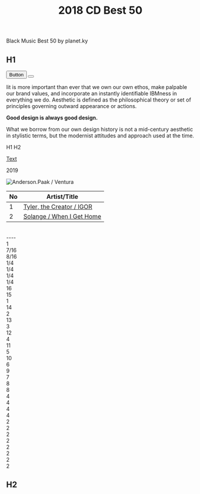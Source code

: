 ﻿---
title: 2018 CD Best 50
tabs: ['2019', '2018', '2017', '2016']
description: 2018 Black Music Best 50 by planet.ky
---





<PageDescription> 

Black Music Best 50 by planet.ky

</PageDescription>

<h2>H1</h2>
<Button renderIcon={Add16}>Button</Button>
    <button>
      <Airplane aria-label="Add" />
    </button>

<SliderJS value="4" />

<Airplane />
<Add24 />

<Slider1 />

<Row>
<Column colMd={5} colLg={8}>

Iit is more important than ever that we own our own ethos, make palpable our brand values, and incorporate an instantly identifiable IBMness in everything we do.
Aesthetic is defined as the philosophical theory or set of principles governing outward appearance or actions.

</Column>
<Column colMd={2} colLg={3} offsetMd={1} offsetLg={1}>
<Aside aria-label="Example aside">

**Good design is always good design.**

What we borrow from our own design history is not a mid-century aesthetic in stylistic terms, but the modernist attitudes and approach used at the time.

</Aside>
<AnchorLinks small>
  <AnchorLink>H1</AnchorLink>
  <AnchorLink>H2</AnchorLink>
</AnchorLinks>
</Column>
</Row>

[Text](/2019)

<Link to="/best50/2019/">2019</Link>

![Anderson.Paak / Ventura](./planetkylogo.gif) 
 
<Title>2018 Black Music Best 50</Title>

| No | Artist/Title                                                                       | 
| -- | ---------------------------------------------------------------------------------- | 
| 1  | [Tyler, the Creator / IGOR](http://planetky.com/tyler4.htm)                        |  
| 2  | [Solange / When I Get Home](http://planetky.com/solange4.htm)                      | 


<Search
  id="search-1"
  placeHolderText="Search"
/>
  
<div className="some-container">
  <Slider hideTextInput
  ariaLabelInput="Label for slider value"
  id="slider"
  labelText="Soul  ---   hip-hop"
  max={metadata.maxValue}
  min={1}
  step={1}
  stepMuliplier={4}
  value={3}
  />
</div>
<br/>
<a>----</a>
<div className="bx--grid bx--grid--full-width ">
    <div className="bx--row ">
      <div className="bx--col-lg-16 bx--left--border">1</div>
    </div>
    <div className="bx--row ">
      <div className="bx--col-md-4 bx--col-lg-7">7/16</div>
      <div className="bx--col-md-4 bx--offset-lg-1 bx--col-lg-8">8/16</div>
    </div>
    <div className="bx--row ">
      <div className="bx--col-md-4 bx--col-lg-4">1/4</div>
      <div className="bx--col-md-4 bx--col-lg-4">1/4</div>
      <div className="bx--col-md-4 bx--col-lg-4">1/4</div>
      <div className="bx--col-md-4 bx--col-lg-4">1/4</div>
    </div>
</div>
<div className="bx--grid">
  <div className="bx--row">
    <div className="bx--col-lg-16">16</div>
  </div>
  <div className="bx--row">
    <div className="bx--col-lg-15 bx--col-md-7 bx--col-sm-3">15</div>
    <div className="bx--col-sm-1 bx--col-md-1 bx--col-lg-1">1</div>
  </div>
  <div className="bx--row">
    <div className="bx--col-lg-14 bx--col-md-6">14</div>
    <div className="bx--col-lg-2 bx--col-md-2">2</div>
  </div>
  <div className="bx--row">
    <div className="bx--col-lg-13 bx--col-md-5">13</div>
    <div className="bx--col-lg-3 bx--col-md-3">3</div>
  </div>
  <div className="bx--row">
    <div className="bx--col-lg-12">12</div>
    <div className="bx--col-lg-4">4</div>
  </div>
  <div className="bx--row">
    <div className="bx--col-lg-11">11</div>
    <div className="bx--col-lg-5">5</div>
  </div>
  <div className="bx--row">
    <div className="bx--col-lg-10">10</div>
    <div className="bx--col-lg-6">6</div>
  </div>
  <div className="bx--row">
    <div className="bx--col-lg-9">9</div>
    <div className="bx--col-lg-7">7</div>
  </div>
  <div className="bx--row">
    <div className="bx--col-lg-8 bx--col-md-4 bx--col-sm-2">8</div>
    <div className="bx--col-lg-8 bx--col-md-4 bx--col-sm-2">8</div>
  </div>
  <div className="bx--row">
    <div className="bx--col-lg-4 bx--col-md-2 bx--col-sm-1">4</div>
    <div className="bx--col-lg-4 bx--col-md-2 bx--col-sm-1">4</div>
    <div className="bx--col-lg-4 bx--col-md-2 bx--col-sm-1">4</div>
    <div className="bx--col-lg-4 bx--col-md-2 bx--col-sm-1">4</div>
  </div>
  <div className="bx--row">
    <div className="bx--col-lg-2 bx--col-md-1">2</div>
    <div className="bx--col-lg-2 bx--col-md-1">2</div>
    <div className="bx--col-lg-2 bx--col-md-1">2</div>
    <div className="bx--col-lg-2 bx--col-md-1">2</div>
    <div className="bx--col-lg-2 bx--col-md-1">2</div>
    <div className="bx--col-lg-2 bx--col-md-1">2</div>
    <div className="bx--col-lg-2 bx--col-md-1">2</div>
    <div className="bx--col-lg-2 bx--col-md-1">2</div>
  </div>
</div>

<h2>H2</h2>